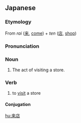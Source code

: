 ==Japanese==
{{ja-kanjitab|らい|てん|yomi=o}}

===Etymology===
From ''rai'' ([[来]], [[come]]) + ''ten'' ([[店]], [[shop]])

===Pronunciation===
{{ja-pron|らいてん|y=on}}

===Noun===
{{ja-noun|らいてん|kyu=來店}}

# The act of visiting a store.
#: {{ja-usex|本日もご'''来店'''下さいまして、ありがとうございます。|ほんじつ も ご-'''らいてん''' くださいまして、ありがとう ございます。|[[thank you|Thank you]] for '''visiting our store''' [for [[give|giving us]] '''a visit to our store'''] today [as well as other days].}}

===Verb===
{{ja-verb-suru|tr=intrans|らいてん|kyu=來店}}

# to [[visit]] a store

====Conjugation====
{{ja-suru|らいてん}}

[[hu:来店]]